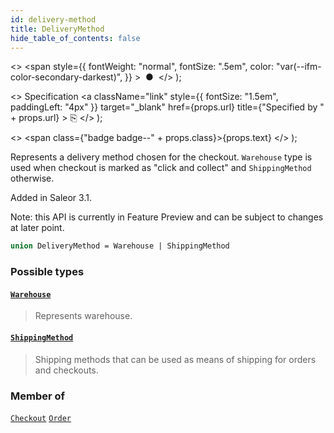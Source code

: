 ```yaml
---
id: delivery-method
title: DeliveryMethod
hide_table_of_contents: false
---
```


  <>
    <span
      style={{
        fontWeight: "normal",
        fontSize: ".5em",
        color: "var(--ifm-color-secondary-darkest)",
      }}
    >
      &nbsp;●&nbsp;
    </span>
  </>
);

  <>
    Specification
    <a
      className="link"
      style={{ fontSize: "1.5em", paddingLeft: "4px" }}
      target="\_blank"
      href={props.url}
      title={"Specified by " + props.url}
    >
      ⎘
    </a>
  </>
);

  <>
    <span class={"badge badge--" + props.class}>{props.text}</span>
  </>
);

Represents a delivery method chosen for the checkout. `Warehouse` type is used when checkout is marked as "click and collect" and `ShippingMethod` otherwise.

Added in Saleor 3.1.

Note: this API is currently in Feature Preview and can be subject to changes at later point.

```graphql
union DeliveryMethod = Warehouse | ShippingMethod
```

### Possible types

#### [`Warehouse`](../../../developer/api-reference/objects/warehouse) <Badge class="secondary" text="object"/>

> Represents warehouse.

#### [`ShippingMethod`](../../../developer/api-reference/objects/shipping-method) <Badge class="secondary" text="object"/>

> Shipping methods that can be used as means of shipping for orders and checkouts.

### Member of

[`Checkout`](../../../developer/api-reference/objects/checkout) <Badge class="secondary" text="object"/><Bullet />[`Order`](../../../developer/api-reference/objects/order) <Badge class="secondary" text="object"/>
